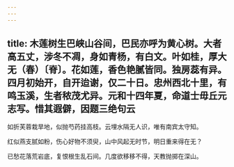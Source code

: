 ```yaml
---
---
---
```

title: 木莲树生巴峡山谷间，巴民亦呼为黄心树。大者高五丈，涉冬不凋，身如青杨，有白文。叶如桂，厚大无（春）〔脊〕。花如莲，香色艳腻皆同。独房蕊有异。四月初始开，自开迨谢，仅二十日。忠州西北十里，有鸣玉溪，生者秾茂尤异。元和十四年夏，命道士毋丘元志写。惜其遐僻，因题三绝句云
---



如折芙蓉栽旱地，似抛芍药挂高枝。云埋水隔无人识，唯有南宾太守知。

红似燕支腻如粉，伤心好物不须臾，山中风起无时节，明日重来得在无？

已愁花落荒岩底，复恨根生乱石间。几度欲移移不得，天教抛掷在深山。